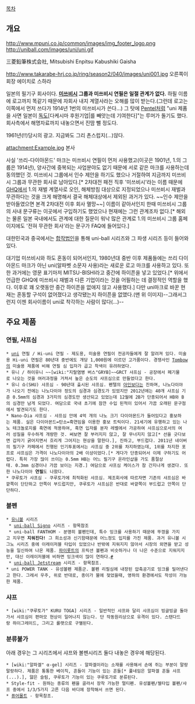[[목차]]
== 개요 ==
http://www.mpuni.co.jp/common/images/img_footer_logo.png
http://uniball.com/images/uni/uni.gif

三菱鉛筆株式会社, Mitsubishi Enpitsu Kabushiki Gaisha

http://www.takarabe-hrj.co.jp/ring/season2/040/images/uni001.jpg
오른쪽이 회장 에이치로 스하라

일본의 필기구 회사이다. '''[[미쓰비시]] 그룹과 미쓰비시 연필은 일절 관계가 없다.''' 하필 이름에 로고까지 똑같기 때문에 자회사 내지 계열사라는 오해를 많이 받는다.(그런데 로고는 이쪽에서 먼저 쓰다가 1914년 1번의 미쓰비시가 쓴다...) 그 탓에 [[Pentel]]처럼 "uni 제품을 사면 일본이 [[독도]][다케시마 후원기업|를 빼앗는데 기여한다]"는 루머가 돌기도 했다. 회사측에서 해명자료까지 내놓으면서 진땀 뺄 정도다.

{{{#!html
<iframe width="420" height="315" src="http://www.youtube.com/embed/fQ91QuIiGmI" frameborder="0" allowfullscreen></iframe>
}}}
1961년(!!)당시의 광고. 지금봐도 그리 촌스럽지(...)않다.

attachment:Example.jpg
본사

사실 '쓰리-다이아몬드' 마크는 미쓰비시 연필이 먼저 사용했고(이곳은 1901년, 1.의 그룹은 1914년), 양사간에 중복되는 사업분야도 없기 때문에 서로 같은 마크를 사용하는데 동의했던 것. 미쓰비시 그룹에서 인수 제안을 하기도 했으나 거절하여 지금까지 미쓰비시 그룹과 무관한 회사로 남아있다.[* 2차대전 패전 직후 '미쓰비시'라는 이름 때문에 [[GHQ]]에서 1.의 재벌 계열사로 오인, 해체방침 대상으로 지정되었으나 미쓰비시 재벌과 무관하다는 것을 크게 해명해서 결국 해체대상에서 제외된 과거가 있다. ~~인수 제안을 받아들였으면 본격 2차대전 이후 회사 멸망~~] 이름이 같아서인지 한때 미쓰비시 그룹의 사내 문구류는 이곳에서 구입하기도 했었으나 현재에는 그런 관계조차 없다.[* 해외는 물론 일본 국내에서도 관계에 대한 질문이 워낙 많은 관계로 1.의 미쓰비시 그룹 홈페이지에도 '전혀 무관한 회사'라는 문구가 FAQ에 들어있다.]

대한민국과 중국에서는 [http://www.uniball.co.kr 합작법인]을 통해 uni-ball 시리즈와 그 파생 시리즈 등이 들어와있다.

대기업 미쓰비시와 하도 혼동이 되어서인지, 1980년대 중반 이후 제품들에는 쓰리 다이아몬드 마크가 아닌 uni(알파벳 소문자 사용)라는 새로운 로고 마크를 사용하고 있다. 또한 과거에는 영문 표기마저 MITSU-BISHI라고 중간에 하이픈을 넣고 있었다.[* 위에서 언급한 GHQ에 미쓰비시 재벌과 다른 기업이라는 것을 어필하는 데 결정적인 역할을 했다. 이후로 꽤 오랫동안 중간 하이픈을 없애지 않고 사용했다.] 다만 uni마크로 바꾼 현재는 혼동할 구석이 없어졌다고 생각됐는지 하이픈을 없앴다.(맨 위 이미지)--그래서그런지 이젠 회사이름이 uni로 착각하는 사람이 많다(…)--
== 주요 제품 ==
=== 연필, 샤프심 ===
 * [[uni]] 연필 / Hi-uni 연필 - 제도용, 미술용 연필이 전공자들에게 잘 알려져 있다. 미술용 Hi-uni 연필은 80년대 중반에도 개당 1,000원에 이르던 고가품이다. 경쟁사인 [[Tombow]]의 미술용 제품에 비해 연필 심 입자가 곱고 착색이 유려하였다.
 * 유니 / 하이유니 ~~[wiki:"지랄염병 버스"GRYB]~~GRCT 샤프심 - 공장에서 페기물로 나오는 것을 여러과정을 거처서 높은 순도의 샤프심으로 만들었다고 한다.
 * 유니 슈(SHU) 샤프심 - 90년대 출시된 샤프심. 펜텔의 [[아인]]보다는 진하며, 나노다이야가 나오기 전에는 나노다이야 정도의 심경과 심경도가 있었지만 2012년에는 40개 샤프심 기준 0.5mm의 심경과 3가지의 심경도만 생산되고 있었는데 12월에 2B가 단종되어서 HB와 B의 심경만 남게 되었다. 여담으로 국내 초기에 잠깐 수입 된적이 있어서 가끔 오래된 문구점에서 발견되기도 한다.
 * Nano-Dia 샤프심 - 샤프심 안에 4억 개의 나노 크기 다이아몬드가 들어있다고 홍보하는 제품. 실은 다이아몬드=탄소=흑연임을 이용한 홍보 트릭이다. 21세기에 유행하고 있는 나노 테크놀로지를 흑연에 적용하여, 흑연 입자를 분자 레벨에서 가공하여 샤프심으로서의 여러 성질을 우수하게 개량한 것. 써보면 잘 부러지지 않고, 잘 무너지지 않고[* 선을 긋다보면 갑자기 굵어지면서 흐리게 그어지는 현상을 말한다.], 진하고, 부드럽다. 2011년 네이버의 필기구 카페에서 진행된 인기투표에서는 샤프심 중 2위를 차지하였는데, 1위를 차지한 포프로 샤프심은 가격이 나노다이아의 2배 이상이었다.[* 게다가 단종되어서 이제 구하기도 어렵다. 특히 가장 많이 쓰이는 0.5mm HB는 어느 필기구 온라인샵을 가도 품절상태. 0.3mm 심경이나 가끔 보이는 지경.] 여담으로 샤프심 케이스가 참 간지나게 생겼다. 또한 나노다이아 '''연필'''도 나왔다.
 * 쿠루토가 샤프심 - 쿠루토가에 최적화된 샤프심. 제조회사에 따르자면 기존의 샤프심은 바깥쪽이 단단하고 안쪽이 부드럽지만, 쿠루토가 샤프심은 반대로 바깥쪽이 부드럽고 안쪽이 단단하다.

=== 볼펜 ===
 * [[유니볼]] 시리즈
  * [[시그노|uni-ball Signo]] 시리즈 - 항목참조
  * uni-ball FANTHOM - 분명히 볼펜인데, 특수 잉크를 사용하기 때문에 뚜껑을 가지고 지우면 '''지워진다!''' 그 희소성과 신기함때문에 어느정도 입지를 가진 제품. 과거 유니볼 시그노 시리즈 중에 이레이저블 타입이 있었으나 반밖에 지워지지 않아서 시장의 외면을 받고 성능을 일신하여 나온 제품. [[파이롯트]]의 프릭션 볼펜과 비슷하거나 더 나은 수준으로 지워지지만, 대신 이레이저블에 비하면 잉크색이 많이 연하다.[http://blog.naver.com/PostView.nhn?blogId=jayyee&logNo=130098241966 #]
  * [[제트스트림|uni-ball Jetstream]] 시리즈 - 항목참조.
 * uni POWER TANK - 유성볼펜 제품군. 볼펜 리필심에 내장된 압축공기로 잉크를 밀어낸다고 한다. 그레서 우주, 위로 반대로, 종이가 물에 젖었을때, 영하의 환경에서도 작성이 가능한 제품.

=== 샤프 ===
 * [wiki:"쿠루토가" KURU TOGA] 시리즈 - 일반적인 샤프와 달리 샤프심이 빙글빙글 돌아가서 샤프심이 편마모 현상이 일어나지 않는다. 단 작동원리상으로 유격이 있다. 스탠다드랑 하이그레이드, 그리고 롤랫으로 구별된다.

=== 분류불가 ===
아래 경우는 그 시리즈에서 샤프와 볼펜시리즈 둘다 내놓은 경우에 해당된다.
 * [wiki:"알파겔" α-gel] 시리즈 - 알파겔이라는 소재를 사용해서 손에 쥐는 부분이 말랑말랑하다. 제품은 통통한 베이직, 흔들이 기능이 있는 흔들[* 풀네임은 알파겔 흔들 샤프(...).], 얋은 슬림, 쿠루토가 기능이 있는 쿠루토가로 분류된다.
 * Style-fit - 원하는 종류의 펜을 골라서 장착 가능한 멀티펜. 유성볼펜/젤타입 볼펜/샤프 중에서 1/3/5가지 고른 다음 바디에 장착해서 쓰면 된다.
 * [[퓨어몰트]] - 항목참조.
